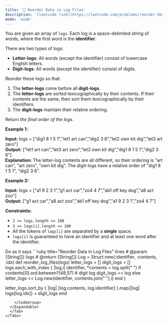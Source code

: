 ```yaml
---
title: '🧀 Reorder Data in Log Files'
description: '[leetcode link](https://leetcode.com/problems/reorder-data-in-log-files/description/)'
mode: 'wide'
---
```

<Tabs>
  <Tab title="Question" icon="circle-question" iconType="regular">
    <Card>
      <p>You are given an array of <code>logs</code>. Each log is a space-delimited string of words, where the first word is the <strong>identifier</strong>.</p>  <p>There are two types of logs:</p>  <ul>  <li><b>Letter-logs</b>: All words (except the identifier) consist of lowercase English letters.</li>  <li><strong>Digit-logs</strong>: All words (except the identifier) consist of digits.</li> </ul>  <p>Reorder these logs so that:</p>  <ol>  <li>The <strong>letter-logs</strong> come before all <strong>digit-logs</strong>.</li>  <li>The <strong>letter-logs</strong> are sorted lexicographically by their contents. If their contents are the same, then sort them lexicographically by their identifiers.</li>  <li>The <strong>digit-logs</strong> maintain their relative ordering.</li> </ol>  <p>Return <em>the final order of the logs</em>.</p>   <p><strong class="example">Example 1:</strong></p>   <strong>Input:</strong> logs = [&quot;dig1 8 1 5 1&quot;,&quot;let1 art can&quot;,&quot;dig2 3 6&quot;,&quot;let2 own kit dig&quot;,&quot;let3 art zero&quot;] <br/> <strong>Output:</strong> [&quot;let1 art can&quot;,&quot;let3 art zero&quot;,&quot;let2 own kit dig&quot;,&quot;dig1 8 1 5 1&quot;,&quot;dig2 3 6&quot;] <br/> <strong>Explanation:</strong> The letter-log contents are all different, so their ordering is &quot;art can&quot;, &quot;art zero&quot;, &quot;own kit dig&quot;. The digit-logs have a relative order of &quot;dig1 8 1 5 1&quot;, &quot;dig2 3 6&quot;.   <p><strong class="example">Example 2:</strong></p>   <strong>Input:</strong> logs = [&quot;a1 9 2 3 1&quot;,&quot;g1 act car&quot;,&quot;zo4 4 7&quot;,&quot;ab1 off key dog&quot;,&quot;a8 act zoo&quot;] <br/> <strong>Output:</strong> [&quot;g1 act car&quot;,&quot;a8 act zoo&quot;,&quot;ab1 off key dog&quot;,&quot;a1 9 2 3 1&quot;,&quot;zo4 4 7&quot;]    <p><strong>Constraints:</strong></p>  <ul>  <li><code>1 &lt;= logs.length &lt;= 100</code></li>  <li><code>3 &lt;= logs[i].length &lt;= 100</code></li>  <li>All the tokens of <code>logs[i]</code> are separated by a <strong>single</strong> space.</li>  <li><code>logs[i]</code> is guaranteed to have an identifier and at least one word after the identifier.</li> </ul> 
    </Card>
  </Tab>
  <Tab title="Solution" icon="lightbulb" iconType="regular" >
    <Card>
      Do as it says
    </Card>
  <Expandable title="code">
    <CodeGroup dropdown>
```ruby title="Reorder Data in Log Files" lines
# @param {String[]} logs
# @return {String[]}
Log = Struct.new(:identifier, :contents, :idx)
def reorder_log_files(logs)
  letter_logs = []
  digit_logs = []
  logs.each_with_index { |log,i| 
    identifier, *contents = log.split(" ")
    if contents[0].ord.between?(48,57) # digit log
      digit_logs << log
    else
      letter_logs << Log.new(identifier, contents.join(" "),i)
    end
  }

  letter_logs.sort_by { |log| [log.contents, log.identifier] }.map{|log| logs[log.idx]} + digit_logs
end
```
    </CodeGroup>
  </Expandable>
  </Tab>
</Tabs>